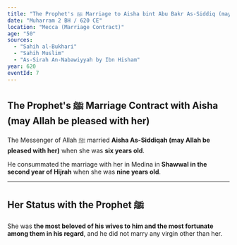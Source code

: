 ```yaml
---
title: "The Prophet's ﷺ Marriage to Aisha bint Abu Bakr As-Siddiq (may Allah be pleased with them both)"
date: "Muharram 2 BH / 620 CE"
location: "Mecca (Marriage Contract)"
age: "50"
sources:
  - "Sahih al-Bukhari"
  - "Sahih Muslim"
  - "As-Sirah An-Nabawiyyah by Ibn Hisham"
year: 620
eventId: 7
---
```


## The Prophet's ﷺ Marriage Contract with Aisha (may Allah be pleased with her)

The Messenger of Allah ﷺ married **Aisha As-Siddiqah (may Allah be pleased with her)** when she was **six years old**.

He consummated the marriage with her in Medina in **Shawwal in the second year of Hijrah** when she was **nine years old**.

---

## Her Status with the Prophet ﷺ

She was **the most beloved of his wives to him and the most fortunate among them in his regard**, and he did not marry any virgin other than her.